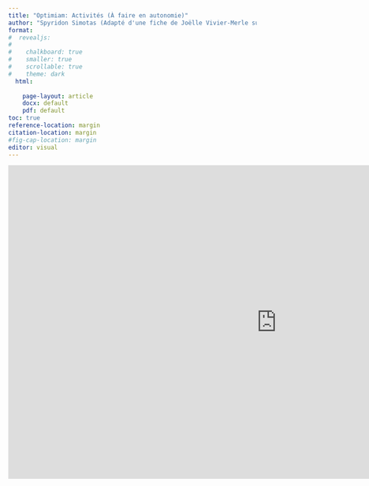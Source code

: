 ```yaml
---
title: "Optimiam: Activités (À faire en autonomie)"
author: "Spyridon Simotas (Adapté d'une fiche de Joëlle Vivier-Merle sur RFI)"
format: 
#  revealjs: 
#    
#    chalkboard: true
#    smaller: true
#    scrollable: true
#    theme: dark
  html: 
    
    page-layout: article
    docx: default
    pdf: default
toc: true
reference-location: margin
citation-location: margin
#fig-cap-location: margin
editor: visual  
---
```




<iframe src="https://virginia.h5p.com/content/1291772986362818398/embed" aria-label="OptiMiam" width="1088" height="637" frameborder="0" allowfullscreen="allowfullscreen" allow="autoplay *; geolocation *; microphone *; camera *; midi *; encrypted-media *"></iframe><script src="https://virginia.h5p.com/js/h5p-resizer.js" charset="UTF-8"></script>